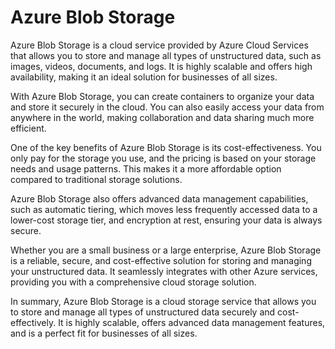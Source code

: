 

# Azure Blob Storage

Azure Blob Storage is a cloud service provided by Azure Cloud Services that allows you to store and manage all types of unstructured data, such as images, videos, documents, and logs. It is highly scalable and offers high availability, making it an ideal solution for businesses of all sizes.

With Azure Blob Storage, you can create containers to organize your data and store it securely in the cloud. You can also easily access your data from anywhere in the world, making collaboration and data sharing much more efficient.

One of the key benefits of Azure Blob Storage is its cost-effectiveness. You only pay for the storage you use, and the pricing is based on your storage needs and usage patterns. This makes it a more affordable option compared to traditional storage solutions.

Azure Blob Storage also offers advanced data management capabilities, such as automatic tiering, which moves less frequently accessed data to a lower-cost storage tier, and encryption at rest, ensuring your data is always secure.

Whether you are a small business or a large enterprise, Azure Blob Storage is a reliable, secure, and cost-effective solution for storing and managing your unstructured data. It seamlessly integrates with other Azure services, providing you with a comprehensive cloud storage solution.

In summary, Azure Blob Storage is a cloud storage service that allows you to store and manage all types of unstructured data securely and cost-effectively. It is highly scalable, offers advanced data management features, and is a perfect fit for businesses of all sizes.